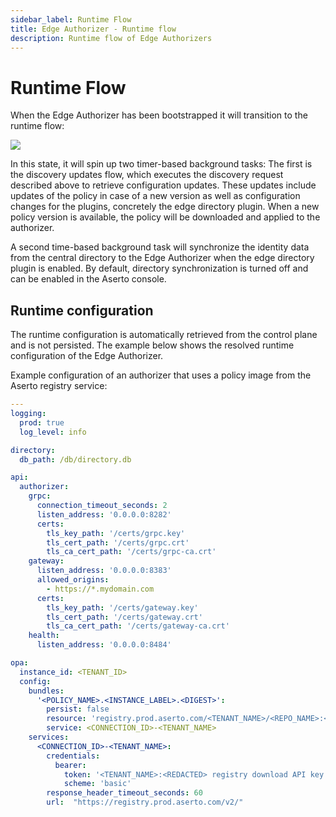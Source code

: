 ```yaml
---
sidebar_label: Runtime Flow
title: Edge Authorizer - Runtime flow
description: Runtime flow of Edge Authorizers
---
```


# Runtime Flow

When the Edge Authorizer has been bootstrapped it will transition to the runtime flow:

<img src="/runtime-flow.png" />

In this state, it will spin up two timer-based background tasks: The first is the discovery updates flow, which executes the discovery request described above to retrieve configuration updates. These updates include updates of the policy in case of a new version as well as configuration changes for the plugins, concretely the edge directory plugin. When a new policy version is available, the policy will be downloaded and applied to the authorizer.

A second time-based background task will synchronize the identity data from the central directory to the Edge Authorizer when the edge directory plugin is enabled. By default, directory synchronization is turned off and can be enabled in the Aserto console.

## Runtime configuration

The runtime configuration is automatically retrieved from the control plane and is not persisted. The example below shows the resolved runtime configuration of the Edge Authorizer.

Example configuration of an authorizer that uses a policy image from the Aserto registry service:
```yaml
---
logging:
  prod: true
  log_level: info

directory:
  db_path: /db/directory.db

api:
  authorizer:
    grpc:
      connection_timeout_seconds: 2
      listen_address: '0.0.0.0:8282'
      certs:
        tls_key_path: '/certs/grpc.key'
        tls_cert_path: '/certs/grpc.crt'
        tls_ca_cert_path: '/certs/grpc-ca.crt'
    gateway:
      listen_address: '0.0.0.0:8383'
      allowed_origins:
        - https://*.mydomain.com
      certs:
        tls_key_path: '/certs/gateway.key'
        tls_cert_path: '/certs/gateway.crt'
        tls_ca_cert_path: '/certs/gateway-ca.crt'
    health:
      listen_address: '0.0.0.0:8484'

opa:
  instance_id: <TENANT_ID>
  config:
    bundles:
      '<POLICY_NAME>.<INSTANCE_LABEL>.<DIGEST>':
        persist: false       
        resource: 'registry.prod.aserto.com/<TENANT_NAME>/<REPO_NAME>:<LABEL>'
        service: <CONNECTION_ID>-<TENANT_NAME>         
    services:
      <CONNECTION_ID>-<TENANT_NAME>:
        credentials:
          bearer:
            token: '<TENANT_NAME>:<REDACTED> registry download API key'
            scheme: 'basic'
        response_header_timeout_seconds: 60
        url:  "https://registry.prod.aserto.com/v2/"
```
